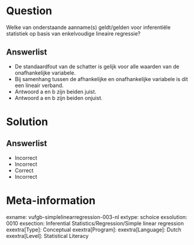 Question
========
  
Welke van onderstaande aanname(s) geldt/gelden voor inferentiële statistiek op basis van enkelvoudige lineaire regressie?
  
Answerlist
----------
* De standaardfout van de schatter is gelijk voor alle waarden van de onafhankelijke variabele.
* Bij samenhang tussen de afhankelijke en onafhankelijke variabele is dit een lineair verband.
* Antwoord a en b zijn beiden juist.
* Antwoord a en b zijn beiden onjuist.


Solution
========

Answerlist
----------
* Incorrect
* Incorrect
* Correct
* Incorrect

Meta-information
================
exname: vufgb-simplelinearregression-003-nl
extype: schoice
exsolution: 0010
exsection: Inferential Statistics/Regression/Simple linear regression
exextra[Type]: Conceptual
exextra[Program]: 
exextra[Language]: Dutch
exextra[Level]: Statistical Literacy
